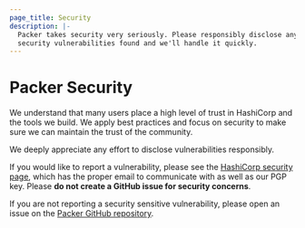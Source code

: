 ```yaml
---
page_title: Security
description: |-
  Packer takes security very seriously. Please responsibly disclose any
  security vulnerabilities found and we'll handle it quickly.
---
```


# Packer Security

We understand that many users place a high level of trust in HashiCorp and the tools we build. We apply best practices and focus on security to make sure we can maintain the trust of the community.

We deeply appreciate any effort to disclose vulnerabilities responsibly.

If you would like to report a vulnerability, please see the [HashiCorp security page](https://www.hashicorp.com/security), which has the proper email to communicate with as well as our PGP key. Please **do not create a GitHub issue for security concerns**.

If you are not reporting a security sensitive vulnerability, please open an issue on the [Packer GitHub repository](https://github.com/hashicorp/packer).
